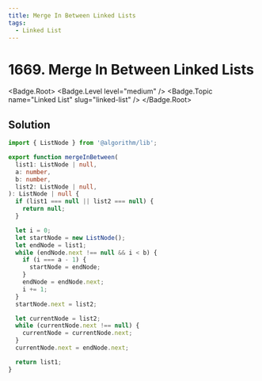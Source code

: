 ```yaml
---
title: Merge In Between Linked Lists
tags:
  - Linked List
---
```


# 1669. Merge In Between Linked Lists

<Badge.Root>
  <Badge.Level level="medium" />
  <Badge.Topic name="Linked List" slug="linked-list" />
</Badge.Root>

## Solution

```typescript filename="solution.ts" copy
import { ListNode } from '@algorithm/lib';

export function mergeInBetween(
  list1: ListNode | null,
  a: number,
  b: number,
  list2: ListNode | null,
): ListNode | null {
  if (list1 === null || list2 === null) {
    return null;
  }

  let i = 0;
  let startNode = new ListNode();
  let endNode = list1;
  while (endNode.next !== null && i < b) {
    if (i === a - 1) {
      startNode = endNode;
    }
    endNode = endNode.next;
    i += 1;
  }
  startNode.next = list2;

  let currentNode = list2;
  while (currentNode.next !== null) {
    currentNode = currentNode.next;
  }
  currentNode.next = endNode.next;

  return list1;
}
```

<ProblemLink
  codingSite="leetcode"
  href="https://leetcode.com/problems/merge-in-between-linked-lists"
  title="Merge In Between Linked Lists"
/>
